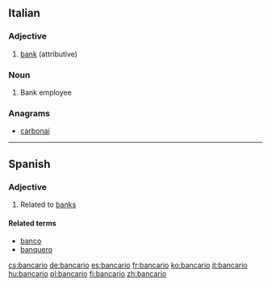 ==Italian==

===Adjective===
{{it-adj|bancar|io|ia|i|ie}}

# [[bank]] (attributive)

===Noun===
{{it-noun|bancar|m|io|i|f=bancaria}}

# Bank employee

===Anagrams===
* [[carbonai#Italian|carbonai]]

----

==Spanish==

===Adjective===
{{es-adj|f=bancaria}}

# Related to [[bank]]s {{rfgloss|lang=es}}

====Related terms====
* [[banco]]
* [[banquero]]

[[cs:bancario]]
[[de:bancario]]
[[es:bancario]]
[[fr:bancario]]
[[ko:bancario]]
[[it:bancario]]
[[hu:bancario]]
[[pl:bancario]]
[[fi:bancario]]
[[zh:bancario]]